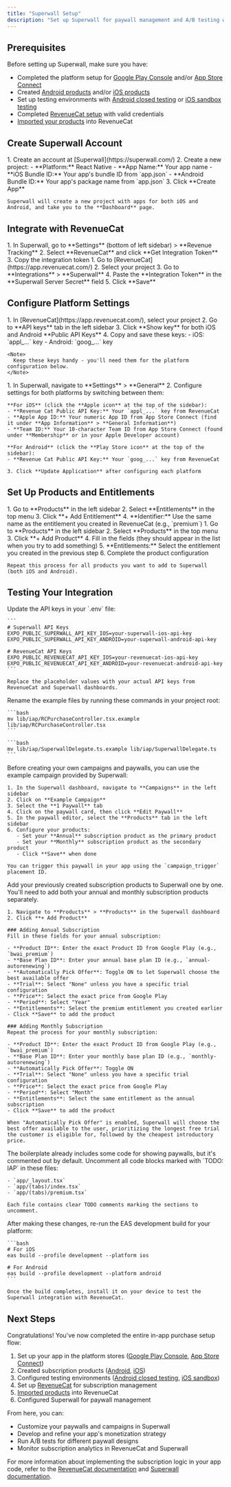 ```yaml
---
title: "Superwall Setup"
description: "Set up Superwall for paywall management and A/B testing with RevenueCat integration"
---
```


## Prerequisites

Before setting up Superwall, make sure you have:

- Completed the platform setup for [Google Play Console](./google-play-console-setup) and/or [App Store Connect](./app-store-connect-setup)
- Created [Android products](./android-products) and/or [iOS products](./ios-products)
- Set up testing environments with [Android closed testing](./closed-testing) or [iOS sandbox testing](./ios-sandbox)
- Completed [RevenueCat setup](./revenuecat) with valid credentials
- [Imported your products](./import-products-rc) into RevenueCat

## Create Superwall Account

<Steps>
  <Step title="Create Account and Project">
    1. Create an account at [Superwall](https://superwall.com/)
    2. Create a new project:
       - **Platform:** React Native
       - **App Name:** Your app name
       - **iOS Bundle ID:** Your app's bundle ID from `app.json`
       - **Android Bundle ID:** Your app's package name from `app.json`
    3. Click **Create App**
    
    Superwall will create a new project with apps for both iOS and Android, and take you to the **Dashboard** page.
  </Step>
</Steps>

## Integrate with RevenueCat

<Steps>
  <Step title="Get Integration Token">
    1. In Superwall, go to **Settings** (bottom of left sidebar) > **Revenue Tracking**
    2. Select **RevenueCat** and click **Get Integration Token**
    3. Copy the integration token
  </Step>

  <Step title="Configure RevenueCat Integration">
    1. Go to [RevenueCat](https://app.revenuecat.com/)
    2. Select your project
    3. Go to **Integrations** > **Superwall**
    4. Paste the **Integration Token** in the **Superwall Server Secret** field
    5. Click **Save**
  </Step>
</Steps>

## Configure Platform Settings

<Steps>
  <Step title="Get RevenueCat API Keys">
    1. In [RevenueCat](https://app.revenuecat.com/), select your project
    2. Go to **API keys** tab in the left sidebar
    3. Click **Show key** for both iOS and Android **Public API Keys**
    4. Copy and save these keys:
       - iOS: `appl_...` key
       - Android: `goog_...` key
    
    <Note>
      Keep these keys handy - you'll need them for the platform configuration below.
    </Note>
  </Step>

  <Step title="Configure Platform Settings">
    1. In Superwall, navigate to **Settings** > **General**
    2. Configure settings for both platforms by switching between them:
    
    **For iOS** (click the **Apple icon** at the top of the sidebar):
    - **Revenue Cat Public API Key:** Your `appl_...` key from RevenueCat
    - **Apple App ID:** Your numeric App ID from App Store Connect (find it under **App Information** > **General Information**)
    - **Team ID:** Your 10-character Team ID from App Store Connect (found under **Membership** or in your Apple Developer account)
    
    **For Android** (click the **Play Store icon** at the top of the sidebar):
    - **Revenue Cat Public API Key:** Your `goog_...` key from RevenueCat
    
    3. Click **Update Application** after configuring each platform
  </Step>
</Steps>

## Set Up Products and Entitlements

<Steps>
  <Step title="Create Entitlement">
    1. Go to **Products** in the left sidebar
    2. Select **Entitlements** in the top menu
    3. Click **+ Add Entitlement**
    4. **Identifier:** Use the same name as the entitlement you created in RevenueCat (e.g., `premium`)
  </Step>

  <Step title="Add Products">
    1. Go to **Products** in the left sidebar
    2. Select **Products** in the top menu
    3. Click **+ Add Product**
    4. Fill in the fields (they should appear in the list when you try to add something)
    5. **Entitlements:** Select the entitlement you created in the previous step
    6. Complete the product configuration
    
    Repeat this process for all products you want to add to Superwall (both iOS and Android).
  </Step>
</Steps>

## Testing Your Integration

<Steps>
  <Step title="Configure Environment Variables">
    Update the API keys in your `.env` file:
    
    ```
    # Superwall API Keys
    EXPO_PUBLIC_SUPERWALL_API_KEY_IOS=your-superwall-ios-api-key
    EXPO_PUBLIC_SUPERWALL_API_KEY_ANDROID=your-superwall-android-api-key

    # RevenueCat API Keys
    EXPO_PUBLIC_REVENUECAT_API_KEY_IOS=your-revenuecat-ios-api-key
    EXPO_PUBLIC_REVENUECAT_API_KEY_ANDROID=your-revenuecat-android-api-key
    ```
    
    Replace the placeholder values with your actual API keys from RevenueCat and Superwall dashboards.
  </Step>

  <Step title="Rename Example Files">
    Rename the example files by running these commands in your project root:
    
    ```bash
    mv lib/iap/RCPurchaseController.tsx.example lib/iap/RCPurchaseController.tsx
    ```
    
    ```bash
    mv lib/iap/SuperwallDelegate.ts.example lib/iap/SuperwallDelegate.ts
    ```
  </Step>

  <Step title="Configure Example Campaign and Paywall">
    Before creating your own campaigns and paywalls, you can use the example campaign provided by Superwall:
    
    1. In the Superwall dashboard, navigate to **Campaigns** in the left sidebar
    2. Click on **Example Campaign**
    3. Select the **1 Paywall** tab
    4. Click on the paywall card, then click **Edit Paywall**
    5. In the paywall editor, select the **Products** tab in the left sidebar
    6. Configure your products:
       - Set your **Annual** subscription product as the primary product
       - Set your **Monthly** subscription product as the secondary product
       - Click **Save** when done
    
    You can trigger this paywall in your app using the `campaign_trigger` placement ID.
  </Step>

  <Step title="Configure Google Play Products in Superwall">
    Add your previously created subscription products to Superwall one by one. You'll need to add both your annual and monthly subscription products separately.
    
    1. Navigate to **Products** > **Products** in the Superwall dashboard
    2. Click **+ Add Product**
    
    ### Adding Annual Subscription
    Fill in these fields for your annual subscription:
    
    - **Product ID**: Enter the exact Product ID from Google Play (e.g., `bwai_premium`)
    - **Base Plan ID**: Enter your annual base plan ID (e.g., `annual-autorenewing`)
    - **Automatically Pick Offer**: Toggle ON to let Superwall choose the best available offer
    - **Trial**: Select "None" unless you have a specific trial configuration
    - **Price**: Select the exact price from Google Play
    - **Period**: Select "Year"
    - **Entitlements**: Select the premium entitlement you created earlier
    - Click **Save** to add the product
    
    ### Adding Monthly Subscription
    Repeat the process for your monthly subscription:
    
    - **Product ID**: Enter the exact Product ID from Google Play (e.g., `bwai_premium`)
    - **Base Plan ID**: Enter your monthly base plan ID (e.g., `monthly-autorenewing`)
    - **Automatically Pick Offer**: Toggle ON
    - **Trial**: Select "None" unless you have a specific trial configuration
    - **Price**: Select the exact price from Google Play 
    - **Period**: Select "Month"
    - **Entitlements**: Select the same entitlement as the annual subscription
    - Click **Save** to add the product
    
    When "Automatically Pick Offer" is enabled, Superwall will choose the best offer available to the user, prioritizing the longest free trial the customer is eligible for, followed by the cheapest introductory price.
  </Step>

  <Step title="Uncomment Feature Code">
    The boilerplate already includes some code for showing paywalls, but it's commented out by default.
    Uncomment all code blocks marked with `TODO: IAP` in these files:
    
    - `app/_layout.tsx`
    - `app/(tabs)/index.tsx`
    - `app/(tabs)/premium.tsx`
    
    Each file contains clear TODO comments marking the sections to uncomment.
  </Step>

  <Step title="Build and Test">
    After making these changes, re-run the EAS development build for your platform:
    
    ```bash
    # For iOS
    eas build --profile development --platform ios
    
    # For Android
    eas build --profile development --platform android
    ```
    
    Once the build completes, install it on your device to test the Superwall integration with RevenueCat.
  </Step>
</Steps>

## Next Steps

Congratulations! You've now completed the entire in-app purchase setup flow:

1. Set up your app in the platform stores ([Google Play Console](./google-play-console-setup), [App Store Connect](./app-store-connect-setup))
2. Created subscription products ([Android](./android-products), [iOS](./ios-products))
3. Configured testing environments ([Android closed testing](./closed-testing), [iOS sandbox](./ios-sandbox))
4. Set up [RevenueCat](./revenuecat) for subscription management
5. [Imported products](./import-products-rc) into RevenueCat
6. Configured Superwall for paywall management

From here, you can:

- Customize your paywalls and campaigns in Superwall
- Develop and refine your app's monetization strategy
- Run A/B tests for different paywall designs
- Monitor subscription analytics in RevenueCat and Superwall

For more information about implementing the subscription logic in your app code, refer to the [RevenueCat documentation](https://www.revenuecat.com/docs/getting-started/quickstart) and [Superwall documentation](https://docs.superwall.com/docs).
